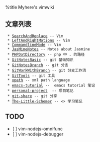 %title Myhere's vimwiki

== 文章列表 ==
  * [[SearchAndReplace]] -- Vim
  * [[LeftAndRightMotions]] -- Vim
  * [[CommandlineMode]] -- Vim
  * [[JasMineNotes]] -- Notes about Jasmine
  * [[PHPDotDirectory]] -- php 中 . 的路径
  * [[GitNotesBasic]] -- git 基础知识
  * [[GitNotesBranch]] -- git 分支
  * [[GitWorkWithBranch]] -- git 分支工作流
  * [[GitTools]] -- git 工具
  * [[xpath]] -- xml path language
  * [[emacs-tutorial]] --  emacs tutorial 笔记
  * [[personal-project]]  -- 项目笔记
  * [[git-share]] -- git 分享
  * [[The-Little-Schemer]] -- <<The Little Schemer>> 学习笔记


== TODO ==
* [ ] vim-nodejs-omnifunc
* [ ] vim-nodejs-debugger
